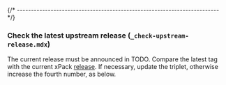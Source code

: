 
{/* ------------------------------------------------------------------------ */}

### Check the latest upstream release (`_check-upstream-release.mdx`)

The current release must be announced in
TODO.
Compare the latest tag with the current xPack
[release](https://github.com/xpack-dev-tools/realpath-xpack/releases).
If necessary, update the triplet, otherwise increase the fourth number,
as below.
